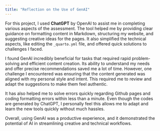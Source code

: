 ```yaml
---
title: "Reflection on the Use of GenAI"
---
```


For this project, I used **ChatGPT** by OpenAI to assist me in completing various aspects of the assessment. The tool helped me by providing clear guidance on formatting content in Markdown, structuring my website, and suggesting creative ideas for the pages. It also simplified the technical aspects, like editing the `_quarto.yml` file, and offered quick solutions to challenges I faced.

I found GenAI incredibly beneficial for tasks that required rapid problem-solving and efficient content creation. Its ability to understand my needs and offer precise recommendations saved me a lot of time. However, one challenge I encountered was ensuring that the content generated was aligned with my personal style and intent. This required me to review and adapt the suggestions to make them feel authentic.

It has also helped me to solve errors quickly regarding Github pages and coding formatting errors within less than a minute. Even though the codes are generated by ChatGPT, I personally feel this allows me to adapt and learn the new tools quickly without much hassles.

Overall, using GenAI was a productive experience, and it demonstrated the potential of AI in streamlining creative and technical workflows.
